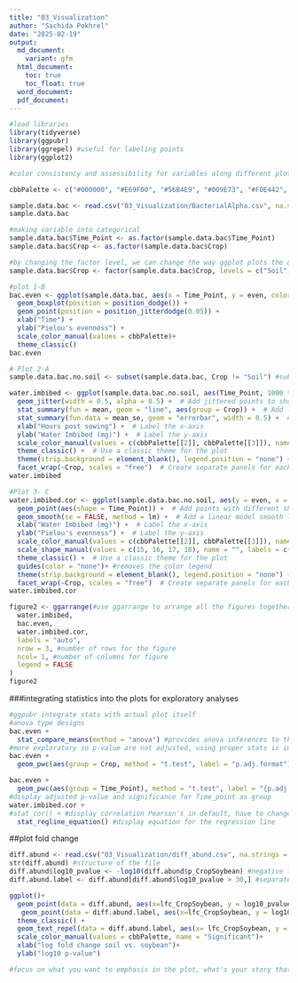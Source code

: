 ```yaml
---
title: "03_Visualization"
author: "Sachida Pokhrel"
date: "2025-02-19"
output: 
  md_document:
    variant: gfm
  html_document:
    toc: true
    toc_float: true
  word_document:
  pdf_document:
---
```


```r
#load libraries
library(tidyverse)
library(ggpubr)
library(ggrepel) #useful for labeling points
library(ggplot2)

#color consistency and assessibility for variables along different plots makes it easier to understand

cbbPalette <- c("#000000", "#E69F00", "#56B4E9", "#009E73", "#F0E442", "#0072B2", "#D55E00", "#CC79A7")

sample.data.bac <- read.csv("03_Visualization/BacterialAlpha.csv", na.strings = "na")
sample.data.bac

#making variable into categorical
sample.data.bac$Time_Point <- as.factor(sample.data.bac$Time_Point)
sample.data.bac$Crop <- as.factor(sample.data.bac$Crop)

#by changing the factor level, we can change the way ggplot plots the data
sample.data.bac$Crop <- factor(sample.data.bac$Crop, levels = c("Soil", "Cotton", "Soybean"))

#plot 1-B
bac.even <- ggplot(sample.data.bac, aes(x = Time_Point, y = even, color = Crop)) +
  geom_boxplot(position = position_dodge()) +
  geom_point(position = position_jitterdodge(0.05)) +
  xlab("Time") +
  ylab("Pielou's evenness") +
  scale_color_manual(values = cbbPalette)+
  theme_classic()
bac.even

# Plot 2-A
sample.data.bac.no.soil <- subset(sample.data.bac, Crop != "Soil") #subset the file without soil data; != means not equal to

water.imbibed <- ggplot(sample.data.bac.no.soil, aes(Time_Point, 1000 * Water_Imbibed, color = Crop)) +  # Define aesthetics: x-axis as Time.Point, y-axis as Water_Imbibed (converted to mg), and color by Crop
  geom_jitter(width = 0.5, alpha = 0.5) +  # Add jittered points to show individual data points with some transparency
  stat_summary(fun = mean, geom = "line", aes(group = Crop)) +  # Add lines representing the mean value for each Crop group
  stat_summary(fun.data = mean_se, geom = "errorbar", width = 0.5) +  # Add error bars representing the standard error of the mean
  xlab("Hours post sowing") +  # Label the x-axis
  ylab("Water Imbibed (mg)") +  # Label the y-axis
  scale_color_manual(values = c(cbbPalette[[2]], cbbPalette[[3]]), name = "", labels = c("", "")) +  # Manually set colors for the Crop variable
  theme_classic() +  # Use a classic theme for the plot
  theme(strip.background = element_blank(), legend.position = "none") +  # Customize theme: remove strip background and remove the legends
  facet_wrap(~Crop, scales = "free")  # Create separate panels for each Crop, allowing free scales
water.imbibed

#Plot 3- C
water.imbibed.cor <- ggplot(sample.data.bac.no.soil, aes(y = even, x = 1000 * Water_Imbibed, color = Crop)) +  # Define aesthetics: y-axis as even, x-axis as Water_Imbibed (converted to mg), and color by Crop
  geom_point(aes(shape = Time_Point)) +  # Add points with different shapes based on Time.Point
  geom_smooth(se = FALSE, method = lm) +  # Add a linear model smooth line (trend line) without confidence interval shading
  xlab("Water Imbibed (mg)") +  # Label the x-axis
  ylab("Pielou's evenness") +  # Label the y-axis
  scale_color_manual(values = c(cbbPalette[[2]], cbbPalette[[3]]), name = "", labels = c("Cotton", "Soybean")) +  # Manually set colors for the Crop variable
  scale_shape_manual(values = c(15, 16, 17, 18), name = "", labels = c("0 hrs", "6 hrs", "12 hrs", "18 hrs")) +  # Manually set shapes for the Time.Point variable
  theme_classic() +  # Use a classic theme for the plot
  guides(color = "none")+ #removes the color legend
  theme(strip.background = element_blank(), legend.position = "none") +
  facet_wrap(~Crop, scales = "free")  # Create separate panels for each Crop, allowing free scales
water.imbibed.cor

figure2 <- ggarrange(#use ggarrange to arrange all the figures together
  water.imbibed,
  bac.even,
  water.imbibed.cor,
  labels = "auto",
  nrow = 3, #number of rows for the figure
  ncol= 1, #number of columns for figure
  legend = FALSE
)
figure2

```
###integrating statistics into the plots for exploratory analyses

```r
#ggpubr integrate stats with actual plot itself
#anova type designs
bac.even +
  stat_compare_means(method = "anova") #provides anova inferences to the variable
#more exploratory so p-value are not adjusted, using proper stats is important
bac.even +
  geom_pwc(aes(group = Crop, method = "t.test", label = "p.adj.format")) #display adjusted p-value and do the pairwise comparison test using t-test on the different crops.

bac.even +
  geom_pwc(aes(group = Time_Point), method = "t.test", label = "{p.adj.format}.{p.adj.signif}")
#display adjusted p-value and significance for Time_point as group
water.imbibed.cor +
#stat_cor() + #display correlation Pearson's in default, have to change if we want Spearman's correlation
  stat_regline_equation() #display equation for the regression line
```

##plot fold change

```r
diff.abund <- read.csv("03_Visualization/diff_abund.csv", na.strings = "na")
str(diff.abund) #structure of the file
diff.abund$log10_pvalue <- -log10(diff.abund$p_CropSoybean) #negative log fold change for p-value
diff.abund.label <- diff.abund[diff.abund$log10_pvalue > 30,] #separate out the most abundant one according to the log10 p-value greater than 30.

ggplot()+
  geom_point(data = diff.abund, aes(x=lfc_CropSoybean, y = log10_pvalue, color = diff_CropSoybean))+
   geom_point(data = diff.abund.label, aes(x=lfc_CropSoybean, y = log10_pvalue, color = diff_CropSoybean),shape = 17, color = "red", size = 4)+ 
  theme_classic() +
  geom_text_repel(data = diff.abund.label, aes(x= lfc_CropSoybean, y = log10_pvalue, color = diff_CropSoybean, label = Label), color = "red")+ #text_repel automatically adjusts the position of text labels to prevent overlap with other labels and data points
  scale_color_manual(values = cbbPalette, name = "Significant")+
  xlab("log fold change soil vs. soybean")+
  ylab("log10 p-value")

#focus on what you want to emphasis in the plot, what's your story that you want to tell from the plot. Don't overdo it. Keep it simple and understandable

```

